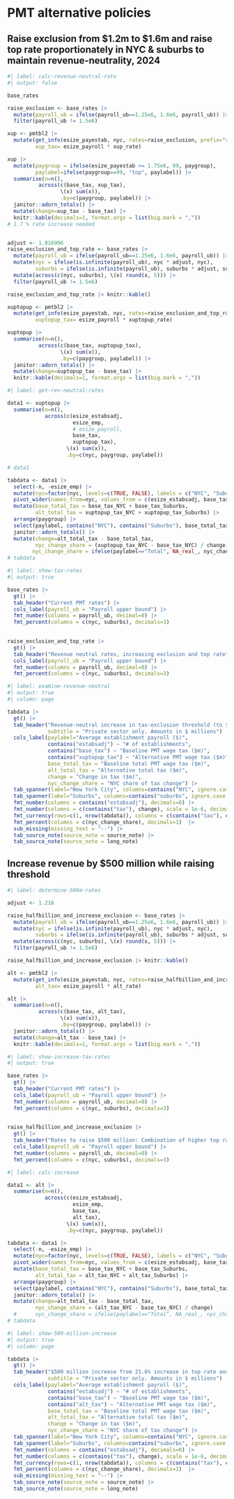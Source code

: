 # PMT alternative policies

## Raise exclusion from \$1.2m to \$1.6m and raise top rate proportionately in NYC & suburbs to maintain revenue-neutrality, 2024

```r
#| label: calc-revenue-neutral-rate
#| output: false

base_rates

raise_exclusion <- base_rates |> 
  mutate(payroll_ub = ifelse(payroll_ub==1.25e6, 1.6e6, payroll_ub)) |> # raise the bottom
  filter(payroll_ub != 1.5e6)

xup <- pmtbl2 |> 
  mutate(get_info(esize_payestab, nyc, rates=raise_exclusion, prefix="xup_"),
         xup_tax= esize_payroll * xup_rate)

xup |> 
  mutate(paygroup = ifelse(esize_payestab >= 1.75e6, 99, paygroup),
         paylabel=ifelse(paygroup==99, "top", paylabel)) |> 
  summarise(n=n(),
          across(c(base_tax, xup_tax),
                 \(x) sum(x)),
                 .by=c(paygroup, paylabel)) |> 
  janitor::adorn_totals() |> 
  mutate(change=xup_tax - base_tax) |> 
  knitr::kable(decimals=1, format.args = list(big.mark = ","))
# 1.7 % rate increase needed


adjust <- 1.016996
raise_exclusion_and_top_rate <- base_rates |> 
  mutate(payroll_ub = ifelse(payroll_ub==1.25e6, 1.6e6, payroll_ub)) |> # raise the bottom
  mutate(nyc = ifelse(is.infinite(payroll_ub), nyc * adjust, nyc),
         suburbs = ifelse(is.infinite(payroll_ub), suburbs * adjust, suburbs)) |> 
  mutate(across(c(nyc, suburbs), \(x) round(x, 5))) |> 
  filter(payroll_ub != 1.5e6)

raise_exclusion_and_top_rate |> knitr::kable()

xuptopup <- pmtbl2 |> 
  mutate(get_info(esize_payestab, nyc, rates=raise_exclusion_and_top_rate, prefix="xuptopup_"),
         xuptopup_tax= esize_payroll * xuptopup_rate)

xuptopup |>
  summarise(n=n(),
          across(c(base_tax, xuptopup_tax),
                 \(x) sum(x)),
                 .by=c(paygroup, paylabel)) |> 
  janitor::adorn_totals() |> 
  mutate(change=xuptopup_tax - base_tax) |> 
  knitr::kable(decimals=1, format.args = list(big.mark = ","))

```

```r
#| label: get-rev-neutral-rates

data1 <- xuptopup |> 
  summarise(n=n(),
            across(c(esize_estabsadj, 
                     esize_emp,
                     # esize_payroll,
                     base_tax,
                     xuptopup_tax),
                   \(x) sum(x)),
                   .by=c(nyc, paygroup, paylabel))

# data1

tabdata <- data1 |> 
  select(-n, -esize_emp) |> 
  mutate(nyc=factor(nyc, levels=c(TRUE, FALSE), labels = c("NYC", "Suburbs"))) |> 
  pivot_wider(names_from=nyc, values_from = c(esize_estabsadj, base_tax, xuptopup_tax)) |> 
  mutate(base_total_tax = base_tax_NYC + base_tax_Suburbs,
         alt_total_tax = xuptopup_tax_NYC + xuptopup_tax_Suburbs) |> 
  arrange(paygroup) |> 
  select(paylabel, contains("NYC"), contains("Suburbs"), base_total_tax, alt_total_tax) |> 
  janitor::adorn_totals() |> 
  mutate(change=alt_total_tax - base_total_tax,
         nyc_change_share = (xuptopup_tax_NYC - base_tax_NYC) / change,
        nyc_change_share = ifelse(paylabel=="Total", NA_real_, nyc_change_share))
# tabdata

```

```r
#| label: show-tax-rates
#| output: true

base_rates |> 
  gt() |> 
  tab_header("Current PMT rates") |> 
  cols_label(payroll_ub = "Payroll upper bound") |> 
  fmt_number(columns = payroll_ub, decimal=0) |> 
  fmt_percent(columns = c(nyc, suburbs), decimals=3)

 
raise_exclusion_and_top_rate |> 
  gt() |> 
  tab_header("Revenue neutral rates, increasing exclusion and top rate") |> 
  cols_label(payroll_ub = "Payroll upper bound") |> 
  fmt_number(columns = payroll_ub, decimal=0) |> 
  fmt_percent(columns = c(nyc, suburbs), decimals=3)

```

```r
#| label: examine-revenue-neutral
#| output: true
#| column: page

tabdata |> 
  gt() |> 
  tab_header("Revenue-neutral increase in tax-exclusion threshold (to $1.6m annual from $1.25m) with proportionate increase in top rate (+1.7%)",
             subtitle = "Private sector only. Amounts in $ millions") |> 
  cols_label(paylabel="Average establishment payroll ($)",
             contains("estabsadj") ~ "# of establishments",
             contains("base_tax") ~ "Baseline PMT wage tax ($m)",
             contains("xuptopup_tax") ~ "Alternative PMT wage tax ($m)",
             base_total_tax = "Baseline total PMT wage tax ($m)",
             alt_total_tax = "Alternative total tax ($m)",
             change = "Change in tax ($m)",
             nyc_change_share = "NYC share of tax change") |> 
  tab_spanner(label="New York City", columns=contains("NYC", ignore.case = FALSE)) |> 
  tab_spanner(label="Suburbs", columns=contains("suburbs", ignore.case = TRUE)) |> 
  fmt_number(columns = contains("estabsadj"), decimals=0) |>
  fmt_number(columns = c(contains("tax"), change), scale = 1e-6, decimals = 1) |>
  fmt_currency(rows=c(1, nrow(tabdata)), columns = c(contains("tax"), change), scale=1e-6, decimals=1) |> 
  fmt_percent(columns = c(nyc_change_share), decimals=1)  |> 
  sub_missing(missing_text = "--") |> 
  tab_source_note(source_note = source_note) |> 
  tab_source_note(source_note = long_note)

```

## Increase revenue by \$500 million while raising threshold

```r
#| label: determine-500m-rates

adjust <- 1.216

raise_halfbillion_and_increase_exclusion <- base_rates |> 
  mutate(payroll_ub = ifelse(payroll_ub==1.25e6, 1.6e6, payroll_ub)) |> # raise the bottom threshold
  mutate(nyc = ifelse(is.infinite(payroll_ub), nyc * adjust, nyc),
         suburbs = ifelse(is.infinite(payroll_ub), suburbs * adjust, suburbs)) |> 
  mutate(across(c(nyc, suburbs), \(x) round(x, 5))) |> 
  filter(payroll_ub != 1.5e6)

raise_halfbillion_and_increase_exclusion |> knitr::kable()

alt <- pmtbl2 |> 
  mutate(get_info(esize_payestab, nyc, rates=raise_halfbillion_and_increase_exclusion, prefix="alt_"),
         alt_tax= esize_payroll * alt_rate)

alt |>
  summarise(n=n(),
          across(c(base_tax, alt_tax),
                 \(x) sum(x)),
                 .by=c(paygroup, paylabel)) |> 
  janitor::adorn_totals() |> 
  mutate(change=alt_tax - base_tax) |> 
  knitr::kable(decimals=1, format.args = list(big.mark = ","))

```

```r
#| label: show-increase-tax-rates
#| output: true

base_rates |> 
  gt() |> 
  tab_header("Current PMT rates") |> 
  cols_label(payroll_ub = "Payroll upper bound") |> 
  fmt_number(columns = payroll_ub, decimal=0) |> 
  fmt_percent(columns = c(nyc, suburbs), decimals=3)

 
raise_halfbillion_and_increase_exclusion |> 
  gt() |> 
  tab_header("Rates to raise $500 million: Combination of higher top rate and increase in exclusion from tax") |> 
  cols_label(payroll_ub = "Payroll upper bound") |> 
  fmt_number(columns = payroll_ub, decimal=0) |> 
  fmt_percent(columns = c(nyc, suburbs), decimals=3)

```

```r
#| label: calc-increase

data1 <- alt |> 
  summarise(n=n(),
            across(c(esize_estabsadj, 
                     esize_emp,
                     base_tax,
                     alt_tax),
                   \(x) sum(x)),
                   .by=c(nyc, paygroup, paylabel))

tabdata <- data1 |> 
  select(-n, -esize_emp) |> 
  mutate(nyc=factor(nyc, levels=c(TRUE, FALSE), labels = c("NYC", "Suburbs"))) |> 
  pivot_wider(names_from=nyc, values_from = c(esize_estabsadj, base_tax, alt_tax)) |> 
  mutate(base_total_tax = base_tax_NYC + base_tax_Suburbs,
         alt_total_tax = alt_tax_NYC + alt_tax_Suburbs) |> 
  arrange(paygroup) |> 
  select(paylabel, contains("NYC"), contains("Suburbs"), base_total_tax, alt_total_tax) |> 
  janitor::adorn_totals() |> 
  mutate(change=alt_total_tax - base_total_tax,
         nyc_change_share = (alt_tax_NYC - base_tax_NYC) / change)
  #      nyc_change_share = ifelse(paylabel=="Total", NA_real_, nyc_change_share))
# tabdata

```

```r
#| label: show-500-million-increase
#| output: true
#| column: page

tabdata |> 
  gt() |> 
  tab_header("$500 million increase from 21.6% increase in top rate and raising tax-exclusion threshold to $1.6m annual from $1.25m",
             subtitle = "Private sector only. Amounts in $ millions") |> 
  cols_label(paylabel="Average establishment payroll ($)",
             contains("estabsadj") ~ "# of establishments",
             contains("base_tax") ~ "Baseline PMT wage tax ($m)",
             contains("alt_tax") ~ "Alternative PMT wage tax ($m)",
             base_total_tax = "Baseline total PMT wage tax ($m)",
             alt_total_tax = "Alternative total tax ($m)",
             change = "Change in tax ($m)",
             nyc_change_share = "NYC share of tax change") |> 
  tab_spanner(label="New York City", columns=contains("NYC", ignore.case = FALSE)) |> 
  tab_spanner(label="Suburbs", columns=contains("suburbs", ignore.case = TRUE)) |> 
  fmt_number(columns = contains("estabsadj"), decimals=0) |>
  fmt_number(columns = c(contains("tax"), change), scale = 1e-6, decimals = 1) |>
  fmt_currency(rows=c(1, nrow(tabdata)), columns = c(contains("tax"), change), scale=1e-6, decimals=1) |> 
  fmt_percent(columns = c(nyc_change_share), decimals=1)  |> 
  sub_missing(missing_text = "--") |> 
  tab_source_note(source_note = source_note) |> 
  tab_source_note(source_note = long_note)

```
